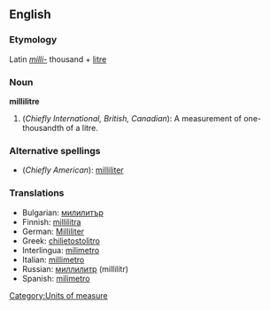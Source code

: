 ==English==

===Etymology===
Latin ''[[milli-]]'' thousand + [[litre]]

===Noun===
'''millilitre'''
# (''Chiefly International, British, Canadian''): A measurement of one-thousandth of a litre.

===Alternative spellings===
* (''Chiefly American''): [[milliliter]]

===Translations===
*Bulgarian: [[милилитър]] {{m}}
*Finnish: [[millilitra]]
*German: [[Milliliter]] {{m}}
*Greek: [[chilietostolitro]]
*Interlingua: [[milimetro]]
*Italian: [[millimetro]]
*Russian: [[миллилитр]] (millilítr) {{m}}
*Spanish: [[milimetro]]

[[Category:Units of measure]]
